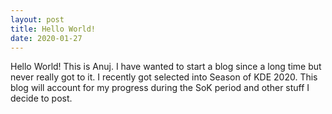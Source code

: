 ```yaml
---
layout: post
title: Hello World!
date: 2020-01-27
---
```


Hello World! This is Anuj. I have wanted to start a blog since a long time but never really got to it. I recently got selected into Season of KDE 2020. This blog will account for my progress during the SoK period and other stuff I decide to post.
